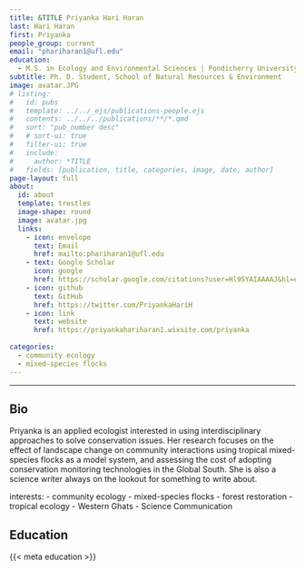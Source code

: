 ```yaml
---
title: &TITLE Priyanka Hari Haran
last: Hari Haran
first: Priyanka
people_group: current
email: "phariharan1@ufl.edu"
education:
  - M.S. in Ecology and Environmental Sciences | Pondicherry University | 2018 <br> B.S. in Zoology | University of Madras | 2016
subtitle: Ph. D. Student, School of Natural Resources & Environment
image: avatar.JPG
# listing:
#   id: pubs
#   template: ../../_ejs/publications-people.ejs 
#   contents: ../../../publications/**/*.qmd
#   sort: "pub_number desc"
#   # sort-ui: true
#   filter-ui: true
#   include:
#     author: *TITLE
#   fields: [publication, title, categories, image, date, author]
page-layout: full
about: 
  id: about
  template: trestles
  image-shape: round
  image: avatar.jpg
  links:
    - icon: envelope
      text: Email
      href: mailto:phariharan1@ufl.edu
    - text: Google Scholar
      icon: google 
      href: https://scholar.google.com/citations?user=Hl95YAIAAAAJ&hl=en
    - icon: github
      text: GitHub 
      href: https://twitter.com/PriyankaHariH
    - icon: link
      text: website
      href: https://priyankahariharan1.wixsite.com/priyanka
      
categories: 
  - community ecology
  - mixed-species flocks
---
```



<hr>
<!-- {{< ai orcid >}} -->
<!-- https://github.com/mcanouil/quarto-iconify -->

:::{#about}  

## Bio
Priyanka is an applied ecologist interested in using interdisciplinary approaches to solve conservation issues. Her research focuses on the effect of landscape change on community interactions using tropical mixed-species flocks as a model system, and assessing the cost of adopting conservation monitoring technologies in the Global South.​ She is also a science writer always on the lookout for something to write about.

interests:
- community ecology
- mixed-species flocks
- forest restoration
- tropical ecology
- Western Ghats
- Science Communication

## Education
{{< meta education >}}

<br>

:::

